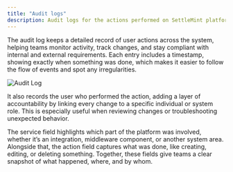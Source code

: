 ```yaml
---
title: "Audit logs"
description: Audit logs for the actions performed on SettleMint platform
---
```



The audit log keeps a detailed record of user actions across the system, helping
teams monitor activity, track changes, and stay compliant with internal and
external requirements. Each entry includes a timestamp, showing exactly when
something was done, which makes it easier to follow the flow of events and spot
any irregularities.

![Audit Log](../../../img/building-with-settlemint/audit-log.png)

It also records the user who performed the action, adding a layer of
accountability by linking every change to a specific individual or system role.
This is especially useful when reviewing changes or troubleshooting unexpected
behavior.

The service field highlights which part of the platform was involved, whether
it’s an integration, middleware component, or another system area. Alongside
that, the action field captures what was done, like creating, editing, or
deleting something. Together, these fields give teams a clear snapshot of what
happened, where, and by whom.
